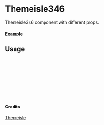 
<Meta of={Themeisle346} title="Themeisle/Themeisle346" />

# Themeisle346

Themeisle346 component with different props.

#### Example

<Canvas of={Themeisle346.Primary} />

## Usage

```ts
import { Themeisle346 } from "yadl-ui";

const Example = () => {
  return (
      <Themeisle346 />
  );
};

export default Example;
```

#### Credits
[Themeisle](https://themeisle.com/illustrations/)
